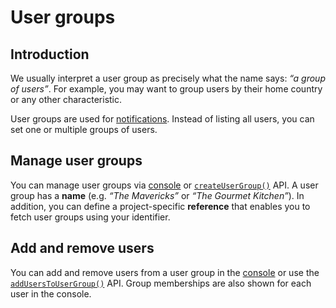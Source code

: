 
# User groups

## Introduction

We usually interpret a user group as precisely what the name says: _“a group of users”_. For example, you may want to
group users by their home country or any other characteristic.

User groups are used for [notifications](/notifications). Instead of listing all users, you can set one
or multiple groups of users.

## Manage user groups

You can manage user groups via [console](https://console.roq.tech/)
or [`createUserGroup()`](/api-doc/user-groups-api#createusergroup) API. A user group has a **name** (e.g. _“The 
Mavericks”_
or _“The Gourmet Kitchen”_). In addition, you can define a project-specific **reference** that enables you to fetch user
groups using your identifier.

## Add and remove users

You can add and remove users from a user group in the [console](https://console.roq.tech/) or use the
[`addUsersToUserGroup()`](/api-doc/user-groups-api#adduserstousergroup) API. Group memberships are also shown for each
user in the console.

